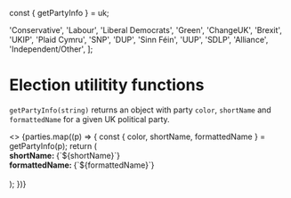 const { getPartyInfo } = uk;

  'Conservative',
  'Labour',
  'Liberal Democrats',
  'Green',
  'ChangeUK',
  'Brexit',
  'UKIP',
  'Plaid Cymru',
  'SNP',
  'DUP',
  'Sinn Féin',
  'UUP',
  'SDLP',
  'Alliance',
  'Independent/Other',
];

<Meta title="Elections/GE2019/Utilities" />

# Election utilitity functions

`getPartyInfo(string)` returns an object with party `color`, `shortName` and
`formattedName` for a given UK political party.

<Preview>
  <Story name="getPartyInfo(party: string)">
    <>
      {parties.map((p) => {
        const { color, shortName, formattedName } = getPartyInfo(p);
        return (
          <div key={shortName}>
            <div style={{ height: 20, width: 20, backgroundColor: color }} />
            <div>
              <strong>shortName: </strong>
              {`${shortName}`}
            </div>
            <div>
              <strong>formattedName: </strong>
              {`${formattedName}`}
            </div>
            <br />
          </div>
        );
      })}
    </>
  </Story>
</Preview>
